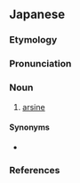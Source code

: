 ==Japanese==
{{wp|lang=ja}}
{{ja-kanjitab|ひ|か|すい|そ|yomi=o}}

===Etymology===
{{affix|ja|砒化|tr1=hika|t1=arsenication|水素|tr2=suiso|t2=hydrogen|sort=ひかすいそ}}

===Pronunciation===
{{ja-pron|yomi=o|ひか すいそ|acc=3|acc_ref=DJR}}

===Noun===
{{ja-noun|ひか すいそ|hhira=ひくわすいそ}}

# {{lb|ja|chemistry|sort=ひかすいそ}} [[arsine]]

====Synonyms====
* {{ja-r|アルシン}}

===References===
<references/>